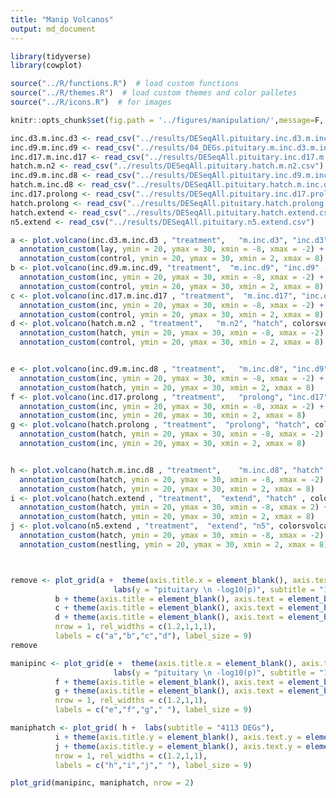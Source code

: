 ```yaml
---
title: "Manip Volcanos"
output: md_document
---
```


```r
library(tidyverse)
library(cowplot)

source("../R/functions.R")  # load custom functions 
source("../R/themes.R")  # load custom themes and color palletes
source("../R/icons.R")  # for images

knitr::opts_chunk$set(fig.path = '../figures/manipulation/',message=F, warning=FALSE)
```

```r

inc.d3.m.inc.d3 <- read_csv("../results/DESeqAll.pituitary.inc.d3.m.inc.d3.csv")
inc.d9.m.inc.d9 <- read_csv("../results/04_DEGs.pituitary.m.inc.d3.m.inc.d9.csv")
inc.d17.m.inc.d17 <- read_csv("../results/DESeqAll.pituitary.inc.d17.m.inc.d17.csv")
hatch.m.n2 <- read_csv("../results/DESeqAll.pituitary.hatch.m.n2.csv")
inc.d9.m.inc.d8 <- read_csv("../results/DESeqAll.pituitary.inc.d9.m.inc.d8.csv")
hatch.m.inc.d8 <- read_csv("../results/DESeqAll.pituitary.hatch.m.inc.d8.csv")
inc.d17.prolong <- read_csv("../results/DESeqAll.pituitary.inc.d17.prolong.csv")
hatch.prolong <- read_csv("../results/DESeqAll.pituitary.hatch.prolong.csv")
hatch.extend <- read_csv("../results/DESeqAll.pituitary.hatch.extend.csv")
n5.extend <- read_csv("../results/DESeqAll.pituitary.n5.extend.csv")

```

```r
a <- plot.volcano(inc.d3.m.inc.d3 , "treatment",   "m.inc.d3", "inc.d3",   colorsvolcano) + 
  annotation_custom(lay, ymin = 20, ymax = 30, xmin = -8, xmax = -2) + 
  annotation_custom(control, ymin = 20, ymax = 30, xmin = 2, xmax = 8) 
b <- plot.volcano(inc.d9.m.inc.d9, "treatment",  "m.inc.d9", "inc.d9" , colorsvolcano)+ 
  annotation_custom(inc, ymin = 20, ymax = 30, xmin = -8, xmax = -2) + 
  annotation_custom(control, ymin = 20, ymax = 30, xmin = 2, xmax = 8) 
c <- plot.volcano(inc.d17.m.inc.d17 , "treatment",  "m.inc.d17", "inc.d17" , colorsvolcano) + 
  annotation_custom(inc, ymin = 20, ymax = 30, xmin = -8, xmax = -2) + 
  annotation_custom(control, ymin = 20, ymax = 30, xmin = 2, xmax = 8) 
d <- plot.volcano(hatch.m.n2 , "treatment",   "m.n2", "hatch", colorsvolcano) + 
  annotation_custom(hatch, ymin = 20, ymax = 30, xmin = -8, xmax = -2) + 
  annotation_custom(control, ymin = 20, ymax = 30, xmin = 2, xmax = 8) 


e <- plot.volcano(inc.d9.m.inc.d8 , "treatment",   "m.inc.d8", "inc.d9"  , colorsvolcano)  +
  annotation_custom(inc, ymin = 20, ymax = 30, xmin = -8, xmax = -2) + 
  annotation_custom(hatch, ymin = 20, ymax = 30, xmin = 2, xmax = 8) 
f <- plot.volcano(inc.d17.prolong , "treatment",   "prolong", "inc.d17",  colorsvolcano)  +
  annotation_custom(inc, ymin = 20, ymax = 30, xmin = -8, xmax = -2) + 
  annotation_custom(inc, ymin = 20, ymax = 30, xmin = 2, xmax = 8) 
g <- plot.volcano(hatch.prolong , "treatment",  "prolong", "hatch", colorsvolcano)  +
  annotation_custom(hatch, ymin = 20, ymax = 30, xmin = -8, xmax = -2) + 
  annotation_custom(inc, ymin = 20, ymax = 30, xmin = 2, xmax = 8) 


h <- plot.volcano(hatch.m.inc.d8 , "treatment",    "m.inc.d8", "hatch"  , colorsvolcano)  +
  annotation_custom(hatch, ymin = 20, ymax = 30, xmin = -8, xmax = -2) + 
  annotation_custom(hatch, ymin = 20, ymax = 30, xmin = 2, xmax = 8) 
i <- plot.volcano(hatch.extend , "treatment",  "extend", "hatch" , colorsvolcano)  +
  annotation_custom(hatch, ymin = 20, ymax = 30, xmin = -8, xmax = 2) + 
  annotation_custom(hatch, ymin = 20, ymax = 30, xmin = 2, xmax = 8) 
j <- plot.volcano(n5.extend , "treatment",  "extend", "n5", colorsvolcano)  +
  annotation_custom(hatch, ymin = 20, ymax = 30, xmin = -8, xmax = -2) + 
  annotation_custom(nestling, ymin = 20, ymax = 30, xmin = 2, xmax = 8) 



remove <- plot_grid(a +  theme(axis.title.x = element_blank(), axis.text.x = element_blank()) +
                       labs(y = "pituitary \n -log10(p)", subtitle = "1771 DEGs"),
          b + theme(axis.title = element_blank(), axis.text = element_blank()) + labs(subtitle = "277 DEGs"),
          c + theme(axis.title = element_blank(), axis.text = element_blank()) + labs(subtitle = "3909 DEGs"),
          d + theme(axis.title = element_blank(), axis.text = element_blank()) + labs(subtitle = "3162 DEGs"), 
          nrow = 1, rel_widths = c(1.2,1,1,1),
          labels = c("a","b","c","d"), label_size = 9)
remove

manipinc <- plot_grid(e +  theme(axis.title.x = element_blank(), axis.text.x = element_blank()) +
                       labs(y = "pituitary \n -log10(p)", subtitle = "120 DEGs"),
          f + theme(axis.title = element_blank(), axis.text = element_blank()) + labs(subtitle = "1007 DEGs"),
          g + theme(axis.title = element_blank(), axis.text = element_blank()) + labs(subtitle = "731 DEGs"),
          nrow = 1, rel_widths = c(1.2,1,1),
          labels = c("e","f","g"," "), label_size = 9)

maniphatch <- plot_grid( h +  labs(subtitle = "4113 DEGs"), 
          i + theme(axis.title.y = element_blank(), axis.text.y = element_blank()) + labs(subtitle = "1894 DEGs"), 
          j + theme(axis.title.y = element_blank(), axis.text.y = element_blank()) + labs(subtitle = "256 DEGs"), 
          nrow = 1, rel_widths = c(1.2,1,1),
          labels = c("h","i","j"," "), label_size = 9)

plot_grid(manipinc, maniphatch, nrow = 2)
```

